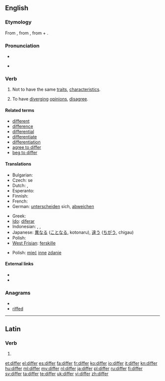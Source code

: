 ==English==

===Etymology===
From {{etyl|enm}} {{term|differen}}, from {{etyl|la}} {{term|differo|differō|carry apart, put off, defer; differ|lang=la}}, from {{term|dis-||apart|lang=la}} + {{term|fero|ferō|carry, bear|lang=la}}.

===Pronunciation===
* {{audio|en-us-differ.ogg|Audio (US)}}
* {{a|UK}} {{IPA|/ˈdɪfə/}}
*: {{rhymes|ɪfə(r)}}

===Verb===
{{en-verb}}

# Not to have the same [[traits]], [[characteristic|characteristics]].
# {{context|people, groups, etc.}} To have [[diverge|diverging]] [[opinion]]s, [[disagree]].

====Related terms====
* [[different]]
* [[difference]]
* [[differential]]
* [[differentiate]]
* [[differentiation]]
* [[agree to differ]]
* [[beg to differ]]

====Translations====
{{trans-top|Not to have the same characteristics}}
* Bulgarian: {{t|bg|различавам се}}
* Czech: {{t-|cs|lišit}} se
* Dutch: {{t+|nl|verschillen}}, {{t+|nl|afwijken}}
* Esperanto: {{t|eo|malsimili}}
* Finnish: {{t+|fi|erota}}
* French: {{t+|fr|différer}}
* German: [[unterscheiden]] sich, [[abweichen]]
{{trans-mid}}
* Greek: {{t+|el|διαφέρω}}
* [[Ido]]: [[diferar]]
* Indonesian: {{t-|id|beda|xs=Indonesian}}, {{t-|id|beda|alt=berbeda|xs=Indonesian}}, {{t-|id|lain|alt=berlainan|xs=Indonesian}}
* Japanese: [[異なる]] ([[ことなる]], kotonaru), [[違う]] ([[ちがう]], chigau)
* Polish: {{t|pl|różnić się}}
* [[West Frisian]]: [[ferskille]]
{{trans-bottom}}

{{trans-top|to have diverging opinions, disagree}}
* Polish: [[mieć]] [[inne]] [[zdanie]]
{{trans-mid}}
{{trans-bottom}}

====External links====
* {{R:Webster 1913}}
* {{R:Century 1911}}

===Anagrams===
* {{alphagram|deffir}}
* [[riffed#English|riffed]]

----

==Latin==

===Verb===
{{la-verb-form|differ}}

# {{conjugation of|differo|differō|2|s|pres|act|imp|lang=la}}

[[et:differ]]
[[el:differ]]
[[es:differ]]
[[fa:differ]]
[[fr:differ]]
[[ko:differ]]
[[io:differ]]
[[it:differ]]
[[kn:differ]]
[[hu:differ]]
[[ml:differ]]
[[my:differ]]
[[nl:differ]]
[[ja:differ]]
[[pl:differ]]
[[ru:differ]]
[[fi:differ]]
[[sv:differ]]
[[ta:differ]]
[[te:differ]]
[[uk:differ]]
[[vi:differ]]
[[zh:differ]]